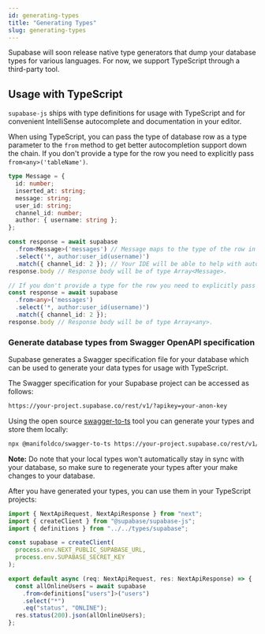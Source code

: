 ```yaml
---
id: generating-types
title: "Generating Types"
slug: generating-types
---
```



Supabase will soon release native type generators that dump your database types for various languages. For now, we support TypeScript through a third-party tool.

## Usage with TypeScript

`supabase-js` ships with type definitions for usage with TypeScript and for convenient IntelliSense autocomplete and documentation in your editor.

When using TypeScript, you can pass the type of database row as a type parameter to the `from` method to get better autocompletion support down the chain. 
If you don't provide a type for the row you need to explicitly pass `from<any>('tableName')`.

```ts
type Message = {
  id: number;
  inserted_at: string;
  message: string;
  user_id: string;
  channel_id: number;
  author: { username: string };
};

const response = await supabase
  .from<Message>('messages') // Message maps to the type of the row in your database.
  .select('*, author:user_id(username)')
  .match({ channel_id: 2 }); // Your IDE will be able to help with automcompletion.
response.body // Response body will be of type Array<Message>.

// If you don't provide a type for the row you need to explicitly pass `from<any>('tableName')`.
const response = await supabase
  .from<any>('messages')
  .select('*, author:user_id(username)')
  .match({ channel_id: 2 });
response.body // Response body will be of type Array<any>.
```

### Generate database types from Swagger OpenAPI specification

Supabase generates a Swagger specification file for your database which can be used to generate your data types for usage with TypeScript.

The Swagger specification for your Supabase project can be accessed as follows:

```txt
https://your-project.supabase.co/rest/v1/?apikey=your-anon-key
```

Using the open source [swagger-to-ts](https://github.com/manifoldco/swagger-to-ts#%EF%B8%8F-reading-specs-from-remote-resource) tool you can generate your types and store them locally:

```bash
npx @manifoldco/swagger-to-ts https://your-project.supabase.co/rest/v1/?apikey=your-anon-key --output types/supabase.ts
```

**Note:** Do note that your local types won't automatically stay in sync with your database, so make sure to regenerate your types after your make changes to your database.

After you have generated your types, you can use them in your TypeScript projects:

```ts
import { NextApiRequest, NextApiResponse } from "next";
import { createClient } from "@supabase/supabase-js";
import { definitions } from "../../types/supabase";

const supabase = createClient(
  process.env.NEXT_PUBLIC_SUPABASE_URL,
  process.env.SUPABASE_SECRET_KEY
);

export default async (req: NextApiRequest, res: NextApiResponse) => {
  const allOnlineUsers = await supabase
    .from<definitions["users"]>("users")
    .select("*")
    .eq("status", "ONLINE");
  res.status(200).json(allOnlineUsers);
};
```